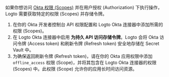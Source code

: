 如果你想访问 [Okta 权限 (Scopes)](https://developer.okta.com/docs/guides/request-user-consent/main/#enable-consent-for-scopes) 并在用户授权 (Authorization) 下执行操作，Logto 需要获取特定的权限 (Scopes) 并存储令牌。

1. 在你的 Okta 开发者控制台 API 权限配置和 Logto Okta 连接器中添加所需的权限 (Scopes)。
2. 在 Logto Okta 连接器中启用 **为持久 API 访问存储令牌**。Logto 会将 Okta 访问令牌 (Access token) 和刷新令牌 (Refresh token) 安全地存储在 Secret Vault 中。
3. 为确保返回刷新令牌 (Refresh token)，请在你的 Okta 应用权限中添加 `offline_access` 权限 (Scope)，并将其包含在 Logto Okta 连接器的权限 (Scopes) 中。此权限 (Scope) 允许你的应用长时间访问资源。

